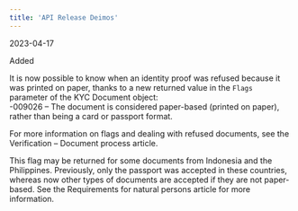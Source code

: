 ```yaml
---  
title: 'API Release Deimos'  
---  
```

<span class="date">2023-04-17</span>  
  
  
<div class="pill pill-green">Added</div>  
  

It is now possible to know when an identity proof was refused because it was printed on paper, thanks to a new returned value in the `Flags` parameter of the KYC Document object:   
-009026 – The document is considered paper-based (printed on paper), rather than being a card or passport format.  

For more information on flags and dealing with refused documents, see the Verification – Document process article.  

This flag may be returned for some documents from Indonesia and the Philippines. Previously, only the passport was accepted in these countries, whereas now other types of documents are accepted if they are not paper-based. See the Requirements for natural persons article for more information.